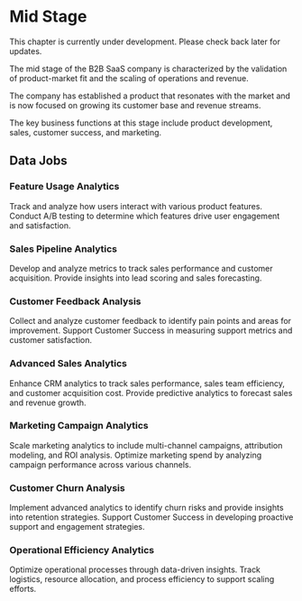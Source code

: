 
# Mid Stage

<InformationBox type="info">
  This chapter is currently under development. Please check back later for
  updates.
</InformationBox>

The mid stage of the B2B SaaS company is characterized by the validation of product-market fit
and the scaling of operations and revenue.

The company has established a product that resonates with the market and is now focused on
growing its customer base and revenue streams.

The key business functions at this stage include product development, sales, customer success, and marketing.

## Data Jobs

### Feature Usage Analytics

Track and analyze how users interact with various product features.
Conduct A/B testing to determine which features drive user engagement and satisfaction.

### Sales Pipeline Analytics

Develop and analyze metrics to track sales performance and customer acquisition.
Provide insights into lead scoring and sales forecasting.

### Customer Feedback Analysis

Collect and analyze customer feedback to identify pain points and areas for improvement.
Support Customer Success in measuring support metrics and customer satisfaction.

### Advanced Sales Analytics

Enhance CRM analytics to track sales performance, sales team efficiency, and customer acquisition cost.
Provide predictive analytics to forecast sales and revenue growth.

### Marketing Campaign Analytics

Scale marketing analytics to include multi-channel campaigns, attribution modeling, and ROI analysis.
Optimize marketing spend by analyzing campaign performance across various channels.

### Customer Churn Analysis

Implement advanced analytics to identify churn risks and provide insights into retention strategies.
Support Customer Success in developing proactive support and engagement strategies.

### Operational Efficiency Analytics

Optimize operational processes through data-driven insights.
Track logistics, resource allocation, and process efficiency to support scaling efforts.
